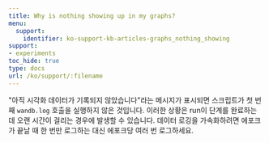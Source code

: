 ```yaml
---
title: Why is nothing showing up in my graphs?
menu:
  support:
    identifier: ko-support-kb-articles-graphs_nothing_showing
support:
- experiments
toc_hide: true
type: docs
url: /ko/support/:filename
---
```


"아직 시각화 데이터가 기록되지 않았습니다"라는 메시지가 표시되면 스크립트가 첫 번째 `wandb.log` 호출을 실행하지 않은 것입니다. 이러한 상황은 run이 단계를 완료하는 데 오랜 시간이 걸리는 경우에 발생할 수 있습니다. 데이터 로깅을 가속화하려면 에포크가 끝날 때 한 번만 로그하는 대신 에포크당 여러 번 로그하세요.
